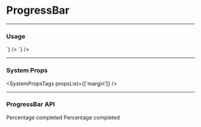 
# ProgressBar

---

### Usage

<LiveCode>
  <LiveCode.Content
    title="Normal Sized Progress Bar"
    code={`
      <ProgressBar completed={54} my="600" />
    `}
  />
  <LiveCode.Content
    title="Small Progress Bar"
    code={`
      <ProgressBar completed={54} size="small" my="600" />
    `}
  />
</LiveCode>

---

### System Props

<SystemPropsTags propsList={['margin']} />

---

### ProgressBar API

<Prop name="completed" type="number" required>
  Percentage completed
</Prop>
<Prop
  name="size"
  type="string"
  defaultValue="normal"
  values={['small', 'normal']}
>
  Percentage completed
</Prop>
